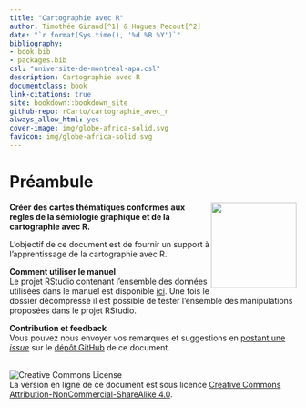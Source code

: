 ```yaml
--- 
title: "Cartographie avec R"
author: Timothée Giraud[^1] & Hugues Pecout[^2]
date: "`r format(Sys.time(), '%d %B %Y')`"
bibliography:
- book.bib
- packages.bib
csl: "universite-de-montreal-apa.csl"
description: Cartographie avec R
documentclass: book
link-citations: true
site: bookdown::bookdown_site
github-repo: rCarto/cartographie_avec_r
always_allow_html: yes
cover-image: img/globe-africa-solid.svg
favicon: img/globe-africa-solid.svg
---
```


# Préambule {-}


<div style="float: right"><img src="img/globe-africa-solid.svg" width="150px" padding="1em"/></div>

**Créer des cartes thématiques conformes aux règles de la sémiologie graphique et de la cartographie avec R.** 

L'objectif de ce document est de fournir un support à l'apprentissage de la cartographie avec R. 


**Comment utiliser le manuel**  
Le projet RStudio contenant l'ensemble des données utilisées dans le manuel est disponible [ici](https://github.com/rCarto/geodata/archive/refs/heads/main.zip). 
Une fois le dossier décompressé il est possible de tester l'ensemble des manipulations proposées dans le projet RStudio. 


**Contribution et feedback**  
Vous pouvez nous envoyer vos remarques et suggestions en [postant une *issue*](https://github.com/rCarto/cartographie_avec_r/issues) sur le [dépôt GitHub](https://github.com/rCarto/cartographie_avec_r) de ce document. 



</br>
![Creative Commons License](img/by-nc-sa.png)  
La version en ligne de ce document est sous licence [Creative Commons Attribution-NonCommercial-ShareAlike 4.0](http://creativecommons.org/licenses/by-nc-sa/4.0/). 



[^1]: UMS RIATE, CNRS, Université de Paris, F-75013 Paris, France
[^2]: FR CIST, CNRS, F-75013 Paris, France
